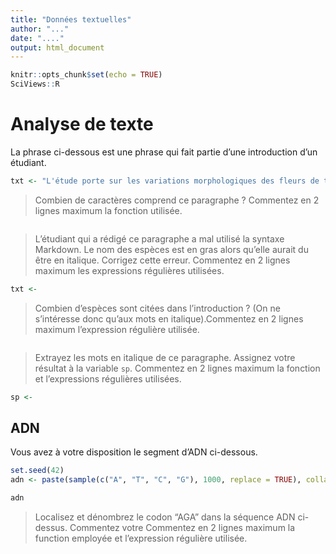 ```yaml
---
title: "Données textuelles"
author: "..."
date: "...."
output: html_document
---
```


```r
knitr::opts_chunk$set(echo = TRUE)
SciViews::R
```

# Analyse de texte

La phrase ci-dessous est une phrase qui fait partie d'une introduction d'un étudiant.

```r
txt <- "L'étude porte sur les variations morphologiques des fleurs de trois espèces d'iris que sont **Iris setosa** Pall. ex Link (1820) , **Iris versicolor** L. (1753) et **Iris virginica** L.. Ces espèces appartiennent à la famille des Iridaceae. Ces trois espèces se développent dans des milieux humides."
```

> Combien de caractères comprend ce paragraphe ? Commentez en 2 lignes maximum la fonction utilisée. 

```r

```

> L'étudiant qui a rédigé ce paragraphe a mal utilisé la syntaxe Markdown. Le nom des espèces est en gras alors qu'elle aurait du être en italique. Corrigez cette erreur. Commentez en 2 lignes maximum les expressions régulières utilisées. 

```r
txt <- 
```

> Combien d'espèces sont citées dans l'introduction ? (On ne s'intéresse donc qu'aux mots en italique).Commentez en 2 lignes maximum l'expression régulière utilisée. 

```r

```

> Extrayez les mots en italique de ce paragraphe. Assignez votre résultat à la variable `sp`. Commentez en 2 lignes maximum la fonction et l'expressions régulières utilisées. 

```r
sp <- 
```

## ADN

Vous avez à votre disposition le segment d'ADN ci-dessous.

```r
set.seed(42)
adn <- paste(sample(c("A", "T", "C", "G"), 1000, replace = TRUE), collapse = "")

adn
```
> Localisez et dénombrez le codon "AGA" dans la séquence ADN ci-dessus. Commentez votre  Commentez en 2 lignes maximum la function employée et l'expression régulière utilisée. 

```r

```




